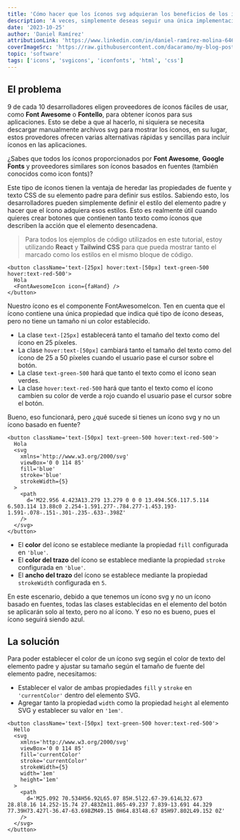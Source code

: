 ```yaml
---
title: 'Cómo hacer que los íconos svg adquieran los beneficios de los icon fonts'
description: 'A veces, simplemente deseas seguir una única implementación de código al estilizar íconos, ya sea un ícono svg personalizado o un icon font de una biblioteca de terceros. Aprendamos cómo hacer que cada ícono siga los estilos especificados en su elemento padre, sin importar el tipo de ícono.'
date: '2023-10-25'
author: 'Daniel Ramírez'
attributionLink: 'https://www.linkedin.com/in/daniel-ramírez-molina-6465a1211'
coverImageSrc: 'https://raw.githubusercontent.com/dacaramo/my-blog-posts/master/images/icon-fonts-benefits-on-svg-cover.jpg'
topic: 'software'
tags: ['icons', 'svgicons', 'iconfonts', 'html', 'css']
---
```


## El problema

9 de cada 10 desarrolladores eligen proveedores de íconos fáciles de usar, como **Font Awesome** o **Fontello**, para obtener íconos para sus aplicaciones. Esto se debe a que al hacerlo, ni siquiera se necesita descargar manualmente archivos svg para mostrar los íconos, en su lugar, estos provedores ofrecen varias alternativas rápidas y sencillas para incluir íconos en las aplicaciones.

¿Sabes que todos los íconos proporcionados por **Font Awesome**, **Google Fonts** y proveedores similares son íconos basados en fuentes (también conocidos como icon fonts)?

Este tipo de íconos tienen la ventaja de heredar las propiedades de fuente y texto CSS de su elemento padre para definir sus estilos. Sabiendo esto, los desarrolladores pueden simplemente definir el estilo del elemento padre y hacer que el ícono adquiera esos estilos. Esto es realmente útil cuando quieres crear botones que contienen tanto texto como íconos que describen la acción que el elemento desencadena.

> Para todos los ejemplos de código utilizados en este tutorial, estoy utilizando **React** y **Tailwind CSS** para que pueda mostrar tanto el marcado como los estilos en el mismo bloque de código.

```TSX
<button className='text-[25px] hover:text-[50px] text-green-500 hover:text-red-500'>
  Hola
  <FontAwesomeIcon icon={faHand} />
</button>
```

Nuestro ícono es el componente FontAwesomeIcon. Ten en cuenta que el ícono contiene una única propiedad que indica qué tipo de ícono deseas, pero no tiene un tamaño ni un color establecido.

- La clase `text-[25px]` establecerá tanto el tamaño del texto como del ícono en 25 píxeles.
- La clase `hover:text-[50px]` cambiará tanto el tamaño del texto como del ícono de 25 a 50 píxeles cuando el usuario pase el cursor sobre el botón.
- La clase `text-green-500` hará que tanto el texto como el ícono sean verdes.
- La clase `hover:text-red-500` hará que tanto el texto como el ícono cambien su color de verde a rojo cuando el usuario pase el cursor sobre el botón.

Bueno, eso funcionará, pero ¿qué sucede si tienes un ícono svg y no un ícono basado en fuente?

```TSX
<button className='text-[50px] text-green-500 hover:text-red-500'>
  Hola
  <svg
    xmlns='http://www.w3.org/2000/svg'
    viewBox='0 0 114 85'
    fill='blue'
    stroke='blue'
    strokeWidth={5}
  >
    <path
      d='M22.956 4.423A13.279 13.279 0 0 0 13.494.5C6.117.5.114 6.503.114 13.88c0 2.254-1.591.277-.784.277-1.453.193-1.591-.078-.151-.301-.235-.633-.398Z'
    />
  </svg>
</button>
```

- El **color** del ícono se establece mediante la propiedad `fill` configurada en `'blue'`.
- El **color del trazo** del ícono se establece mediante la propiedad `stroke` configurada en `'blue'`.
- El **ancho del trazo** del ícono se establece mediante la propiedad `strokeWidth` configurada en `5`.

En este escenario, debido a que tenemos un ícono svg y no un ícono basado en fuentes, todas las clases establecidas en el elemento del botón se aplicarán solo al texto, pero no al ícono. Y eso no es bueno, pues el ícono seguirá siendo azul.

## La solución

Para poder establecer el color de un ícono svg según el color de texto del elemento padre y ajustar su tamaño según el tamaño de fuente del elemento padre, necesitamos:

- Establecer el valor de ambas propiedades `fill` y `stroke` en `'currentColor'` dentro del elemento SVG.
- Agregar tanto la propiedad `width` como la propiedad `height` al elemento SVG y establecer su valor en `'1em'`.

```TSX
<button className='text-[50px] text-green-500 hover:text-red-500'>
  Hello
  <svg
    xmlns='http://www.w3.org/2000/svg'
    viewBox='0 0 114 85'
    fill='currentColor'
    stroke='currentColor'
    strokeWidth={5}
    width='1em'
    height='1em'
  >
    <path
      d='M25.092 70.534H56.92L65.07 85H.5l22.67-39.614L32.673 28.8l8.16 14.252-15.74 27.483Zm11.865-49.237 7.839-13.691 44.329 77.39H73.427l-36.47-63.698ZM49.15 0H64.83l48.67 85H97.802L49.152 0Z'
    />
  </svg>
</button>
```
